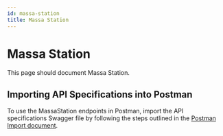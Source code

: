```yaml
---
id: massa-station
title: Massa Station
---
```


# Massa Station

This page should document Massa Station.

## Importing API Specifications into Postman

To use the MassaStation endpoints in Postman, import the API specifications Swagger file by following the steps outlined in the [Postman Import document](/docs/build/wallet/ImportSwagger.mdx).
